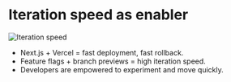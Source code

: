 

<Columns columns={2}>

<Column>
<CentralContent>

# Iteration speed as enabler

</CentralContent>
</Column>
<Column>
<CentralContent>
  <Image src={SellTheProblem} alt="Iteration speed" unoptimized />
  </CentralContent>
</Column>
</Columns>


<Notes>

- Next.js + Vercel = fast deployment, fast rollback.
- Feature flags + branch previews = high iteration speed.
- Developers are empowered to experiment and move quickly.

</Notes>